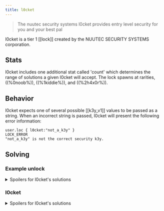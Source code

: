 ```yaml
---
title: l0cket
---
```


> The nuutec security systems l0cket provides entry level security for you and your best pal

l0cket is a tier 1 [[lock]] created by the NUUTEC SECURITY SYSTEMS corporation.

## Stats

l0cket includes one additional stat called 'count' which determines the range of solutions a given l0cket will accept. The lock spawns at rarities, ((%0noob%)), ((%1kiddie%)), and ((%2h4x0r%)).

## Behavior

l0cket expects one of several possible [[k3y_v1]] values to be passed as a string.
When an incorrect string is passed, l0cket will present the following error information:

```
user.loc { l0cket:"not_a_k3y" }
LOCK_ERROR
"not_a_k3y" is not the correct security k3y.
```

## Solving

### Example unlock

<details>
  <summary>Spoilers for l0cket's solutions</summary>

```
>>user.loc { l0cket: "6hh8xw" }
WARNING: BINMAT security shell inactive. Intelligent defense system offline.
LOCK_UNLOCKED
System <user> breached.
Connection terminated.

```

</details>

### l0cket

<details>
  <summary>Spoilers for l0cket's solutions</summary>

The complete known list of t1 k3y values:

- cmppiq
- 6hh8xw
- uphlaw
- vc2c7q
- tvfkyq
- xwz7ja
- sa23uw
- ellux0
- 72umy0
- i874y3
- 9p65cu
- fr8ibu
- eoq6de
- xfnkqe
- pmvr1q
- y111qa

</details>
